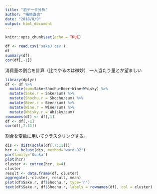 ```yaml
---
title: "酒データ分析"
author: "梅崎直也"
date: "2018/8/9"
output: html_document
---
```


```r
knitr::opts_chunk$set(echo = TRUE)
```

```r
df <- read.csv('sakeJ.csv')
df
summary(df)
cor(df[,-1])
```

消費量の割合を計算（比でやるのは微妙）
一人当たり量とか望ましい

```r
library(dplyr)
df <- df %>%
  mutate(sum=Sake+Shochu+Beer+Wine+Whisky) %>%
  mutate(Sake.r = Sake/sum) %>%
  mutate(Shochu.r = Shochu/sum) %>%
  mutate(Beer.r = Beer/sum) %>%
  mutate(Wine.r = Wine/sum) %>%
  mutate(Whisky.r = Whisky/sum)
rownames(df) <- df[,1]
df <- df[,-1]
cor(df[,7:11])
```

割合を変数に用いてクラスタリングする。
```r
dis <- dist(scale(df[,7:11]))
hcr <- hclust(dis, method="ward.D2")
par(family='Osaka')
plot(hcr)
cluster <- cutree(hcr, k=4)
cluster
result <- data.frame(df, cluster)
aggregate(.~cluster, result, mean)
plot(df$Sake.r, df$Shochu.r, type='n')
text(df$Sake.r, df$Shochu.r, labels = rownames(df), col = cluster)
```
